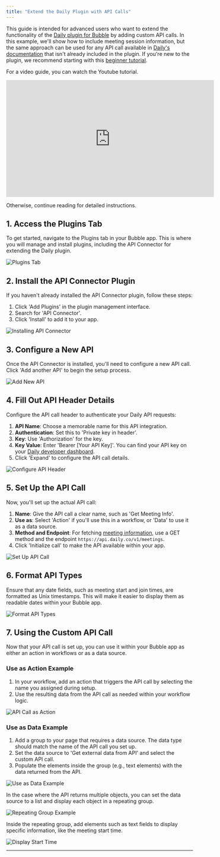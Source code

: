 ```yaml
---
title: "Extend the Daily Plugin with API Calls"
---
```



This guide is intended for advanced users who want to extend the functionality of the [Daily plugin for Bubble](https://bubble.io/plugin/daily-video-chat-1622494385281x917140771709124600) by adding custom API calls. In this example, we'll show how to include meeting session information, but the same approach can be used for any API call available in [Daily's documentation](https://docs.daily.co/) that isn't already included in the plugin. If you're new to the plugin, we recommend starting with this [beginner tutorial](https://www.daily.co/blog/integrate-daily-video-chat-in-your-bubble-app-in-less-than-30-minutes/).

For a video guide, you can watch the Youtube tutorial.

<iframe
  width="560"
  height="315"
  src="https://www.youtube.com/embed/wUdRRU9muu8"
  title="YouTube video player"
  frameborder="0"
  allow="accelerometer; autoplay; clipboard-write; encrypted-media; gyroscope; picture-in-picture"
  allowfullscreen
></iframe>

Otherwise, continue reading for detailed instructions.

## 1. Access the Plugins Tab

To get started, navigate to the Plugins tab in your Bubble app. This is where you will manage and install plugins, including the API Connector for extending the Daily plugin.

![Plugins Tab](https://res.cloudinary.com/dpfmaccxx/image/upload/v1726159416/extendscreenshot1_c1aoty.png)

## 2. Install the API Connector Plugin

If you haven't already installed the API Connector plugin, follow these steps:

1. Click 'Add Plugins' in the plugin management interface.
2. Search for 'API Connector'.
3. Click 'Install' to add it to your app.

![Installing API Connector](https://res.cloudinary.com/dpfmaccxx/image/upload/v1726159416/extendscreenshot2_axbpzw.png)

## 3. Configure a New API

Once the API Connector is installed, you'll need to configure a new API call. Click 'Add another API' to begin the setup process.

![Add New API](https://res.cloudinary.com/dpfmaccxx/image/upload/v1726159417/extendscreenshot3_npddsu.png)

## 4. Fill Out API Header Details

Configure the API call header to authenticate your Daily API requests:

1. **API Name**: Choose a memorable name for this API integration.
2. **Authentication**: Set this to 'Private key in header'.
3. **Key**: Use 'Authorization' for the key.
4. **Key Value**: Enter 'Bearer [Your API Key]'. You can find your API key on your [Daily developer dashboard](https://dashboard.daily.co/developers).
5. Click 'Expand' to configure the API call details.

![Configure API Header](https://res.cloudinary.com/dpfmaccxx/image/upload/v1726159417/extendscreenshot4_n1ibfa.png)

## 5. Set Up the API Call

Now, you'll set up the actual API call:

1. **Name**: Give the API call a clear name, such as 'Get Meeting Info'.
2. **Use as**: Select 'Action' if you'll use this in a workflow, or 'Data' to use it as a data source.
3. **Method and Endpoint**: For fetching [meeting information](https://docs.daily.co/reference/rest-api/meetings), use a GET method and the endpoint `https://api.daily.co/v1/meetings`.
4. Click 'Initialize call' to make the API available within your app.

![Set Up API Call](https://res.cloudinary.com/dpfmaccxx/image/upload/v1726159417/extendscreenshot5_c7kzpx.png)

## 6. Format API Types

Ensure that any date fields, such as meeting start and join times, are formatted as Unix timestamps. This will make it easier to display them as readable dates within your Bubble app.

![Format API Types](https://res.cloudinary.com/dpfmaccxx/image/upload/v1726159417/extendscreenshot6_jk9oqa.png)

## 7. Using the Custom API Call

Now that your API call is set up, you can use it within your Bubble app as either an action in workflows or as a data source.

### Use as Action Example

1. In your workflow, add an action that triggers the API call by selecting the name you assigned during setup.
2. Use the resulting data from the API call as needed within your workflow logic.

![API Call as Action](https://res.cloudinary.com/dpfmaccxx/image/upload/v1726159418/extendscreenshot7_e3vcfa.png)

### Use as Data Example

1. Add a group to your page that requires a data source. The data type should match the name of the API call you set up.
2. Set the data source to 'Get external data from API' and select the custom API call.
3. Populate the elements inside the group (e.g., text elements) with the data returned from the API.

![Use as Data Example](https://res.cloudinary.com/dpfmaccxx/image/upload/v1726159418/extendscreenshot8_o4yiqv.png)

In the case where the API returns multiple objects, you can set the data source to a list and display each object in a repeating group.

![Repeating Group Example](https://res.cloudinary.com/dpfmaccxx/image/upload/v1726159419/extendscreenshot9_v6qqph.png)

Inside the repeating group, add elements such as text fields to display specific information, like the meeting start time.

![Display Start Time](https://res.cloudinary.com/dpfmaccxx/image/upload/v1726159419/extendscreenshot10_i7aaru.png)

---

<dailyBubbleFooter />
